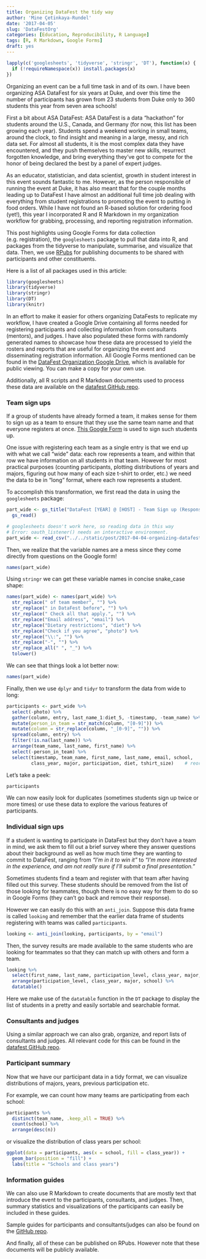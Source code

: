 ```yaml
---
title: Organizing DataFest the tidy way
author: 'Mine Çetinkaya-Rundel'
date: '2017-04-05'
slug: 'DataFestOrg'
categories: [Education, Reproducibility, R Language]
tags: [R, R Markdown, Google Forms]
draft: yes
---
```


```r
lapply(c('googlesheets', 'tidyverse', 'stringr', 'DT'), function(x) {
  if (!requireNamespace(x)) install.packages(x)
})
```

Organizing an event can be a full time task in and of its own. I have been organizing ASA DataFest for six years at Duke, and over this time the number of participants has grown from 23 students from Duke only to 360 students this year from seven area schools! 

First a bit about ASA DataFest: ASA DataFest is a data "hackathon" for  students around the U.S., Canada, and Germany (for now, this list has been growing each year). Students spend a weekend working in small teams, around the clock, to find insight and meaning in a large, messy, and rich data set. For almost all students, it is the most complex data they have encountered, and they push themselves to master new skills, resurrect forgotten knowledge, and bring everything they've got to compete for the honor of being declared the best by a panel of expert judges. 

As an educator, statistician, and data scientist, growth in student interest in this event sounds fantastic to me. However, as the person responsible of running the event at Duke, it has also meant that for the couple months leading up to DataFest I have almost an additional full time job dealing with everything from student registrations to promoting the event to putting in food orders. While I have not found an R-based solution for ordering food (yet!), this year I incorporated R and R Markdown in my organization workflow for grabbing, processing, and reporting registration information.

This post highlights using Google Forms for data collection (e.g. registration), the `googlesheets` package to pull that data into R, and packages from the tidyverse to manipulate, summarise, and visualize that data. Then, we use [RPubs](http://rpubs.com/) for publishing documents to be shared with participants and other constituents.

Here is a list of all packages used in this article:

```r
library(googlesheets)
library(tidyverse)
library(stringr)
library(DT)
library(knitr)
```


In an effort to make it easier for others organizing DataFests to replicate my workflow, I have created a Google Drive containing all forms needed for registering participants and collecting information from consultants (mentors), and judges. I have also populated these forms with randomly generated names to showcase how these data are processed to yield the rosters and reports that are useful for organizing the event and disseminating registration information. All Google Forms mentioned can be found in the [DataFest Organization Google Drive](https://drive.google.com/drive/u/1/folders/0B0Y2lFgS9uiDaEZvXzNGZ2xKNmM), which is available for public viewing. You can make a copy for your own use.

Additionally, all R scripts and R Markdown documents used to process these data are available on the [datafest GitHub repo](https://github.com/mine-cetinkaya-rundel/datafest).

### Team sign ups

If a group of students have already formed a team, it makes sense for them to sign up as a team to ensure that they use the same team name and that everyone registers at once. [This Google Form](https://goo.gl/forms/0hXPw0Bj1zYhsfNP2) is used to sign such students up.

One issue with registering each team as a single entry is that we end up with what we call "wide" data: each row represents a team, and within that row we have information on all students in that team. However for most practical purposes (counting participants, plotting distributions of years and majors, figuring out how many of each size t-shirt to order, etc.) we need the data to be in "long" format, where each row represents a student.

To accomplish this transformation, we first read the data in using the `googlesheets` package:

```r
part_wide <- gs_title("DataFest [YEAR] @ [HOST] - Team Sign up (Responses)") %>%
  gs_read()
```

```r
# googlesheets doesn't work here, so reading data in this way
# Error: oauth_listener() needs an interactive environment.
part_wide <- read_csv("../../static/post/2017-04-04-organizing-datafest-the-tidy-way_files/part-wide.csv")
```

Then, we realize that the variable names are a mess since they come directly from questions on the Google form!

```r
names(part_wide)
```

Using `stringr` we can get these variable names in concise snake_case shape:

```r
names(part_wide) <- names(part_wide) %>%
  str_replace(" of team member", "") %>%
  str_replace(" in DataFest before", "") %>%
  str_replace(" Check all that apply.", "") %>%
  str_replace("Email address", "email") %>%
  str_replace("Dietary restrictions", "diet") %>%
  str_replace("Check if you agree", "photo") %>%
  str_replace("\\:", "") %>%
  str_replace("-", "") %>%
  str_replace_all(" ", "_") %>%
  tolower()
```

We can see that things look a lot better now:

```r
names(part_wide)
```

Finally, then we use `dplyr` and `tidyr` to transform the data from wide to long:

```r
participants <- part_wide %>%
  select(-photo) %>%
  gather(column, entry, last_name_1:diet_5, -timestamp, -team_name) %>%
  mutate(person_in_team = str_match(column, "[0-9]")) %>%
  mutate(column = str_replace(column, "_[0-9]", "")) %>%
  spread(column, entry) %>%
  filter(!is.na(last_name)) %>%
  arrange(team_name, last_name, first_name) %>%
  select(-person_in_team) %>%
  select(timestamp, team_name, first_name, last_name, email, school, 
         class_year, major, participation, diet, tshirt_size)    # reorder
```

Let's take a peek:

```r
participants
```

We can now easily look for duplicates (sometimes students sign up twice or more times) or use these data to explore the various features of participants.

### Individual sign ups

If a student is wanting to participate in DataFest but they don't have a team in mind, we ask them to fill out a brief survey where they answer questions about their background as well as how much time they are wanting to commit to DataFest, ranging from *"I'm in it to win it"* to *"I'm more interested in the experience, and am not really sure if I'll submit a final presentation."*

Sometimes students find a team and register with that team after having filled out this survey. These students should be removed from the list of those looking for teammates, though there is no easy way for them to do so in Google Forms (they can't go back and remove their response).

However we can easily do this with an `anti_join`. Suppose this data frame is called `looking` and remember that the earlier data frame of students registering with teams was called `participants`.

```r
looking <- anti_join(looking, participants, by = "email")
```

Then, the survey results are made available to the same students who are looking for teammates so that they can match up with others and form a team.

```r
looking %>%
  select(first_name, last_name, participation_level, class_year, major, school, participation_before, email) %>%
  arrange(participation_level, class_year, major, school) %>%
  datatable()
```

Here we make use of the `datatable` function in the `DT` package to display the list of students in a pretty and easily sortable and searchable format.

### Consultants and judges

Using a similar approach we can also grab, organize, and report lists of consultants and judges. All relevant code for this can be found in the [datafest GitHub repo](https://github.com/mine-cetinkaya-rundel/datafest).

### Participant summary

Now that we have our participant data in a tidy format, we can visualize distributions of majors, years, previous participation etc.

For example, we can count how many teams are participating from each school:

```r
participants %>%
  distinct(team_name, .keep_all = TRUE) %>%
  count(school) %>%
  arrange(desc(n))
```

or visualize the distribution of class years per school:

```r
ggplot(data = participants, aes(x = school, fill = class_year)) +
  geom_bar(position = "fill") +
  labs(title = "Schools and class years")
```

### Information guides

We can also use R Markdown to create documents that are mostly text that introduce the event to the participants, consultants, and judges. Then, summary statistics and visualizations of the participants can easily be included in these guides.

Sample guides for participants and consultants/judges can also be found on the [GitHub repo](https://github.com/mine-cetinkaya-rundel/datafest).

And finally, all of these can be published on RPubs. However note that these documents will be publicly available.

